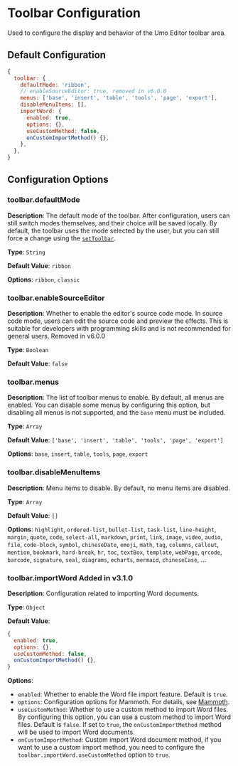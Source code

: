 
# Toolbar Configuration

Used to configure the display and behavior of the Umo Editor toolbar area.

## Default Configuration

```js
{
  toolbar: {
    defaultMode: 'ribbon',
    // enableSourceEditor: true, removed in v6.0.0
    menus: ['base', 'insert', 'table', 'tools', 'page', 'export'],
    disableMenuItems: [],
    importWord: {
      enabled: true,
      options: {},
      useCustomMethod: false,
      onCustomImportMethod() {},
    },
  },
}
```

## Configuration Options

### toolbar.defaultMode

**Description**: The default mode of the toolbar. After configuration, users can still switch modes themselves, and their choice will be saved locally. By default, the toolbar uses the mode selected by the user, but you can still force a change using the [`setToolbar`](../methods#settoolbar).

**Type**: `String`

**Default Value**: `ribbon`

**Options**: `ribbon`, `classic`

### toolbar.enableSourceEditor

**Description**: Whether to enable the editor's source code mode. In source code mode, users can edit the source code and preview the effects. This is suitable for developers with programming skills and is not recommended for general users. <Badge theme="danger">Removed in v6.0.0</Badge>

**Type**: `Boolean`

**Default Value**: `false`

### toolbar.menus

**Description**: The list of toolbar menus to enable. By default, all menus are enabled. You can disable some menus by configuring this option, but disabling all menus is not supported, and the `base` menu must be included.

**Type**: `Array`

**Default Value**: `['base', 'insert', 'table', 'tools', 'page', 'export']`

**Options**: `base`, `insert`, `table`, `tools`, `page`, `export`

### toolbar.disableMenuItems

**Description**: Menu items to disable. By default, no menu items are disabled.

**Type**: `Array`

**Default Value**: `[]`

**Options**: `highlight`, `ordered-list`, `bullet-list`, `task-list`, `line-height`, `margin`, `quote`, `code`, `select-all`, `markdown`, `print`, `link`, `image`, `video`, `audio`, `file`, `code-block`, `symbol`, `chineseDate`, `emoji`, `math`, `tag`, `columns`, `callout`, `mention`, `bookmark`, `hard-break`, `hr`, `toc`, `textBox`, `template`, `webPage`, `qrcode`, `barcode`, `signature`, `seal`, `diagrams`, `echarts`, `mermaid`, `chineseCase`, ...

### toolbar.importWord <Badge theme="success">Added in v3.1.0</Badge>

**Description**: Configuration related to importing Word documents.

**Type**: `Object`

**Default Value**:

```js
{
  enabled: true, 
  options: {},
  useCustomMethod: false,
  onCustomImportMethod() {},
}
```
**Options**:

- `enabled`: Whether to enable the Word file import feature. Default is `true`.
- `options`: Configuration options for Mammoth. For details, see [Mammoth](https://www.npmjs.com/package/mammoth#api).
- `useCustomMethod`: Whether to use a custom method to import Word files. By configuring this option, you can use a custom method to import Word files. Default is `false`. If set to `true`, the `onCustomImportMethod` method will be used to import Word documents.
- `onCustomImportMethod`: Custom import Word document method, if you want to use a custom import method, you need to configure the `toolbar.importWord.useCustomMethod` option to `true`.

